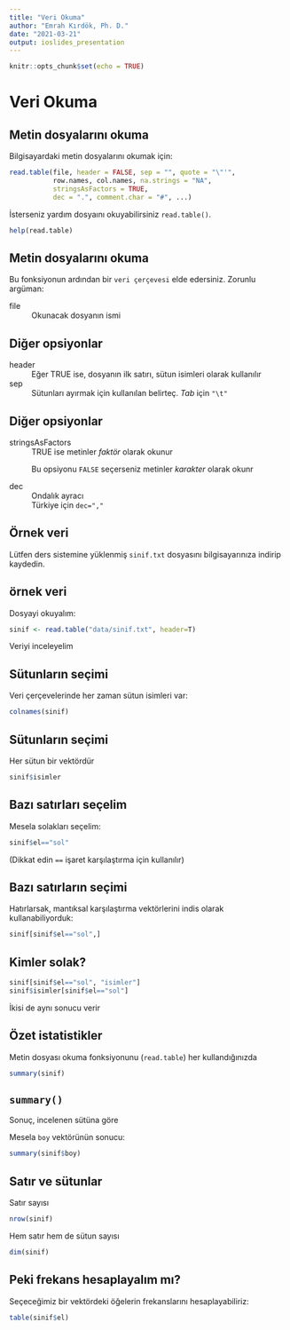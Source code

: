 ```yaml
---
title: "Veri Okuma"
author: "Emrah Kırdök, Ph. D."
date: "2021-03-21"
output: ioslides_presentation
---
```



```r
knitr::opts_chunk$set(echo = TRUE)
```

# Veri Okuma

## Metin dosyalarını okuma

Bilgisayardaki metin dosyalarını okumak için:

```r
read.table(file, header = FALSE, sep = "", quote = "\"'",
           row.names, col.names, na.strings = "NA",
           stringsAsFactors = TRUE,
           dec = ".", comment.char = "#", ...)
```

İsterseniz yardım dosyaını okuyabilirsiniz `read.table()`.

```r
help(read.table)
```

## Metin dosyalarını okuma

Bu fonksiyonun ardından bir `veri çerçevesi` elde edersiniz. Zorunlu argüman:

file
: Okunacak dosyanın ismi

## Diğer opsiyonlar

header
: Eğer TRUE ise, dosyanın ilk satırı, sütun isimleri olarak kullanılır

sep
: Sütunları ayırmak için kullanılan belirteç. *Tab*  için `"\t"`

## Diğer opsiyonlar

stringsAsFactors
: TRUE ise metinler *faktör* olarak okunur

: Bu opsiyonu `FALSE` seçerseniz metinler *karakter* olarak okunr

dec
: Ondalık ayracı
: Türkiye için `dec=","` 

## Örnek veri

Lütfen ders sistemine yüklenmiş `sinif.txt` dosyasını bilgisayarınıza indirip kaydedin.

## örnek veri

Dosyayi okuyalım:

```r
sinif <- read.table("data/sinif.txt", header=T)
```

Veriyi inceleyelim

## Sütunların seçimi

Veri çerçevelerinde her zaman sütun isimleri var:

```r
colnames(sinif)
```

## Sütunların seçimi

Her sütun bir vektördür
```r
sinif$isimler
```

## Bazı satırları seçelim

Mesela solakları seçelim:
```r
sinif$el=="sol"
```
(Dikkat edin `==` işaret karşılaştırma için kullanılır)

## Bazı satırların seçimi

Hatırlarsak, mantıksal karşılaştırma vektörlerini indis olarak kullanabiliyorduk:

```r
sinif[sinif$el=="sol",]
```

## Kimler solak?
```r
sinif[sinif$el=="sol", "isimler"]
sinif$isimler[sinif$el=="sol"]
```

İkisi de aynı sonucu verir

## Özet istatistikler

Metin dosyası okuma fonksiyonunu (`read.table`) her kullandığınızda
```r
summary(sinif)
```

## `summary()`

Sonuç, incelenen sütüna göre 

Mesela `boy` vektörünün sonucu:
```r
summary(sinif$boy)
```

## Satır ve sütunlar

Satır sayısı
```r
nrow(sinif)
```

Hem satır hem de sütun sayısı
```r
dim(sinif)
```

## Peki frekans hesaplayalım mı?

Seçeceğimiz bir vektördeki öğelerin frekanslarını hesaplayabiliriz:

```r
table(sinif$el)
```

